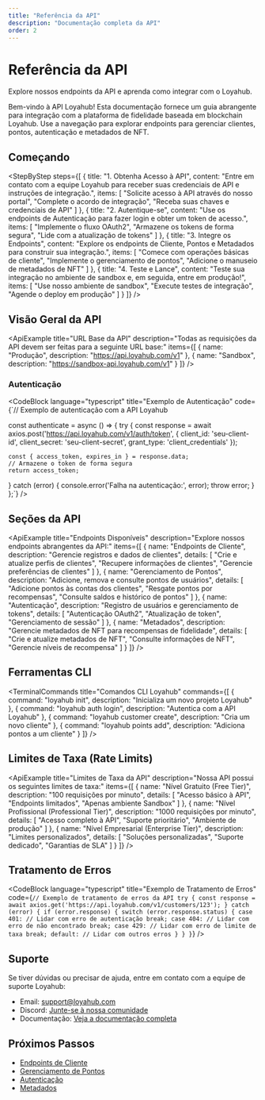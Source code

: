 ```yaml
---
title: "Referência da API"
description: "Documentação completa da API"
order: 2
---
```


# Referência da API

Explore nossos endpoints da API e aprenda como integrar com o Loyahub.


Bem-vindo à API Loyahub! Esta documentação fornece um guia abrangente para integração com a plataforma de fidelidade baseada em blockchain Loyahub. Use a navegação para explorar endpoints para gerenciar clientes, pontos, autenticação e metadados de NFT.

## Começando

<StepByStep steps={[
  {
    title: "1. Obtenha Acesso à API",
    content: "Entre em contato com a equipe Loyahub para receber suas credenciais de API e instruções de integração.",
    items: [
      "Solicite acesso à API através do nosso portal",
      "Complete o acordo de integração",
      "Receba suas chaves e credenciais de API"
    ]
  },
  {
    title: "2. Autentique-se",
    content: "Use os endpoints de Autenticação para fazer login e obter um token de acesso.",
    items: [
      "Implemente o fluxo OAuth2",
      "Armazene os tokens de forma segura",
      "Lide com a atualização de tokens"
    ]
  },
  {
    title: "3. Integre os Endpoints",
    content: "Explore os endpoints de Cliente, Pontos e Metadados para construir sua integração.",
    items: [
      "Comece com operações básicas de cliente",
      "Implemente o gerenciamento de pontos",
      "Adicione o manuseio de metadados de NFT"
    ]
  },
  {
    title: "4. Teste e Lance",
    content: "Teste sua integração no ambiente de sandbox e, em seguida, entre em produção!",
    items: [
      "Use nosso ambiente de sandbox",
      "Execute testes de integração",
      "Agende o deploy em produção"
    ]
  }
]} />

## Visão Geral da API

<ApiExample
  title="URL Base da API"
  description="Todas as requisições da API devem ser feitas para a seguinte URL base:"
  items={[
    {
      name: "Produção",
      description: "https://api.loyahub.com/v1"
    },
    {
      name: "Sandbox",
      description: "https://sandbox-api.loyahub.com/v1"
    }
  ]}
/>

### Autenticação

<CodeBlock
  language="typescript"
  title="Exemplo de Autenticação"
  code={`// Exemplo de autenticação com a API Loyahub

const authenticate = async () => {
  try {
    const response = await axios.post('https://api.loyahub.com/v1/auth/token', {
      client_id: 'seu-client-id',
      client_secret: 'seu-client-secret',
      grant_type: 'client_credentials'
    });

    const { access_token, expires_in } = response.data;
    // Armazene o token de forma segura
    return access_token;
  } catch (error) {
    console.error('Falha na autenticação:', error);
    throw error;
  }
};`}
/>

## Seções da API

<ApiExample
  title="Endpoints Disponíveis"
  description="Explore nossos endpoints abrangentes da API:"
  items={[
    {
      name: "Endpoints de Cliente",
      description: "Gerencie registros e dados de clientes",
      details: [
        "Crie e atualize perfis de clientes",
        "Recupere informações de clientes",
        "Gerencie preferências de clientes"
      ]
    },
    {
      name: "Gerenciamento de Pontos",
      description: "Adicione, remova e consulte pontos de usuários",
      details: [
        "Adicione pontos às contas dos clientes",
        "Resgate pontos por recompensas",
        "Consulte saldos e histórico de pontos"
      ]
    },
    {
      name: "Autenticação",
      description: "Registro de usuários e gerenciamento de tokens",
      details: [
        "Autenticação OAuth2",
        "Atualização de token",
        "Gerenciamento de sessão"
      ]
    },
    {
      name: "Metadados",
      description: "Gerencie metadados de NFT para recompensas de fidelidade",
      details: [
        "Crie e atualize metadados de NFT",
        "Consulte informações de NFT",
        "Gerencie níveis de recompensa"
      ]
    }
  ]}
/>

## Ferramentas CLI

<TerminalCommands
  title="Comandos CLI Loyahub"
  commands={[
    {
      command: "loyahub init",
      description: "Inicializa um novo projeto Loyahub"
    },
    {
      command: "loyahub auth login",
      description: "Autentica com a API Loyahub"
    },
    {
      command: "loyahub customer create",
      description: "Cria um novo cliente"
    },
    {
      command: "loyahub points add",
      description: "Adiciona pontos a um cliente"
    }
  ]}
/>

## Limites de Taxa (Rate Limits)

<ApiExample
  title="Limites de Taxa da API"
  description="Nossa API possui os seguintes limites de taxa:"
  items={[
    {
      name: "Nível Gratuito (Free Tier)",
      description: "100 requisições por minuto",
      details: [
        "Acesso básico à API",
        "Endpoints limitados",
        "Apenas ambiente Sandbox"
      ]
    },
    {
      name: "Nível Profissional (Professional Tier)",
      description: "1000 requisições por minuto",
      details: [
        "Acesso completo à API",
        "Suporte prioritário",
        "Ambiente de produção"
      ]
    },
    {
      name: "Nível Empresarial (Enterprise Tier)",
      description: "Limites personalizados",
      details: [
        "Soluções personalizadas",
        "Suporte dedicado",
        "Garantias de SLA"
      ]
    }
  ]}
/>

## Tratamento de Erros

<CodeBlock
  language="typescript"
  title="Exemplo de Tratamento de Erros"
  code={`// Exemplo de tratamento de erros da API
try {
  const response = await axios.get('https://api.loyahub.com/v1/customers/123');
} catch (error) {
  if (error.response) {
    switch (error.response.status) {
      case 401:
        // Lidar com erro de autenticação
        break;
      case 404:
        // Lidar com erro de não encontrado
        break;
      case 429:
        // Lidar com erro de limite de taxa
        break;
      default:
        // Lidar com outros erros
    }
  }
}`}
/>

## Suporte

Se tiver dúvidas ou precisar de ajuda, entre em contato com a equipe de suporte Loyahub:

- Email: [support@loyahub.com](mailto:support@loyahub.com)
- Discord: [Junte-se à nossa comunidade](https://discord.gg/loyahub)
- Documentação: [Veja a documentação completa](https://docs.loyahub.com)

## Próximos Passos

- [Endpoints de Cliente](/api/customer-endpoints)
- [Gerenciamento de Pontos](/api/points-management)
- [Autenticação](/api/authentication)
- [Metadados](/api/metadata) 